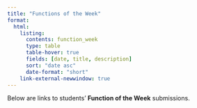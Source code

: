 ```yaml
---
title: "Functions of the Week"
format: 
  html:
    listing: 
      contents: function_week
      type: table
      table-hover: true
      fields: [date, title, description]
      sort: "date asc"
      date-format: "short"
    link-external-newwindow: true
---
```


Below are links to students' __Function of the Week__ submissions.
